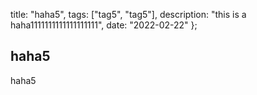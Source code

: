   title: "haha5",
  tags: ["tag5", "tag5"],
  description: "this is a haha1111111111111111111",
  date: "2022-02-22"
};


## haha5 

haha5
